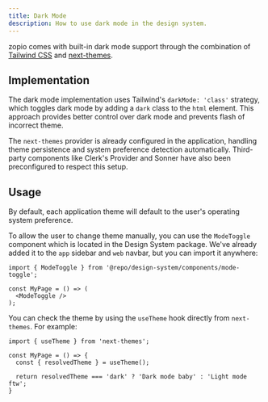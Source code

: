 ```yaml
---
title: Dark Mode
description: How to use dark mode in the design system.
---
```


zopio comes with built-in dark mode support through the combination of [Tailwind CSS](https://tailwindcss.com/docs/dark-mode) and [next-themes](https://github.com/pacocoursey/next-themes).

## Implementation

The dark mode implementation uses Tailwind's `darkMode: 'class'` strategy, which toggles dark mode by adding a `dark` class to the `html` element. This approach provides better control over dark mode and prevents flash of incorrect theme.

The `next-themes` provider is already configured in the application, handling theme persistence and system preference detection automatically. Third-party components like Clerk's Provider and Sonner have also been preconfigured to respect this setup.

## Usage

By default, each application theme will default to the user's operating system preference.

To allow the user to change theme manually, you can use the `ModeToggle` component which is located in the Design System package. We've already added it to the `app` sidebar and `web` navbar, but you can import it anywhere:

```tsx page.tsx
import { ModeToggle } from '@repo/design-system/components/mode-toggle';

const MyPage = () => (
  <ModeToggle />
);
```

You can check the theme by using the `useTheme` hook directly from `next-themes`. For example:

```tsx page.tsx
import { useTheme } from 'next-themes';

const MyPage = () => {
  const { resolvedTheme } = useTheme();

  return resolvedTheme === 'dark' ? 'Dark mode baby' : 'Light mode ftw';
}
```

